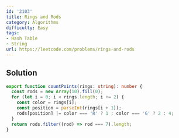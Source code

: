 ```yaml
---
id: '2103'
title: Rings and Rods
category: Algorithms
difficulty: Easy
tags:
- Hash Table
- String
url: https://leetcode.com/problems/rings-and-rods
---
```


## Solution

```typescript filename="solution.ts" copy
export function countPoints(rings: string): number {
  const rods = new Array(10).fill(0);
  for (let i = 0; i < rings.length; i += 2) {
    const color = rings[i];
    const position = parseInt(rings[i + 1]);
    rods[position] |= color === 'R' ? 1 : color === 'G' ? 2 : 4;
  }
  return rods.filter((rod) => rod === 7).length;
}
```

